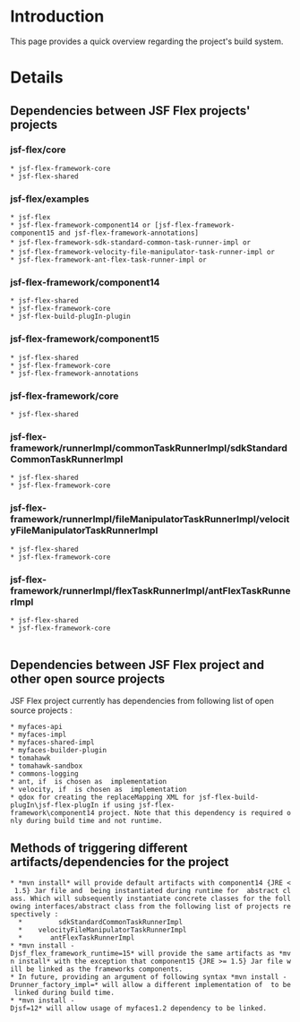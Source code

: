 = Introduction =

This page provides a quick overview regarding the project's build system.


= Details =

==Dependencies between JSF Flex projects' projects==
 
 
===jsf-flex/core===
 * jsf-flex-framework-core
 * jsf-flex-shared


===jsf-flex/examples===
 * jsf-flex
 * jsf-flex-framework-component14 or [jsf-flex-framework-component15 and jsf-flex-framework-annotations]
 * jsf-flex-framework-sdk-standard-common-task-runner-impl or <TO_BE_ADDED>
 * jsf-flex-framework-velocity-file-manipulator-task-runner-impl or <TO_BE_ADDED>
 * jsf-flex-framework-ant-flex-task-runner-impl or <TO_BE_ADDED>


===jsf-flex-framework/component14===
 * jsf-flex-shared
 * jsf-flex-framework-core
 * jsf-flex-build-plugIn-plugin


===jsf-flex-framework/component15===
 * jsf-flex-shared
 * jsf-flex-framework-core
 * jsf-flex-framework-annotations

===jsf-flex-framework/core===
 * jsf-flex-shared


===jsf-flex-framework/runnerImpl/commonTaskRunnerImpl/sdkStandardCommonTaskRunnerImpl===
 * jsf-flex-shared
 * jsf-flex-framework-core


===jsf-flex-framework/runnerImpl/fileManipulatorTaskRunnerImpl/velocityFileManipulatorTaskRunnerImpl===
 * jsf-flex-shared
 * jsf-flex-framework-core


===jsf-flex-framework/runnerImpl/flexTaskRunnerImpl/antFlexTaskRunnerImpl===
 * jsf-flex-shared
 * jsf-flex-framework-core
 
 
==Dependencies between JSF Flex project and other open source projects==
JSF Flex project currently has dependencies from following list of open source projects :
 * myfaces-api
 * myfaces-impl
 * myfaces-shared-impl
 * myfaces-builder-plugin
 * tomahawk
 * tomahawk-sandbox
 * commons-logging
 * ant, if {{{antFlexTaskRunnerImpl}}} is chosen as {{{flexTaskRunnerImpl}}} implementation
 * velocity, if {{{velocityFileManipulatorTaskRunnerImpl}}} is chosen as {{{fileManipulatorTaskRunnerImpl}}} implementation
 * qdox for creating the replaceMapping XML for jsf-flex-build-plugIn\jsf-flex-plugIn if using jsf-flex-framework\component14 project. Note that this dependency is required only during build time and not runtime.

==Methods of triggering different artifacts/dependencies for the project==
 * *mvn install* will provide default artifacts with component14 {JRE < 1.5} Jar file and {{{DefaultRunnerFactoryImpl}}} being instantiated during runtime for {{{_RunnerFactory}}} abstract class. Which will subsequently instantiate concrete classes for the following interfaces/abstract class from the following list of projects respectively :
   * {{{_CommonTaskRunner}}}		sdkStandardCommonTaskRunnerImpl
   * {{{_FileManipulatorTaskRunner}}}	velocityFileManipulatorTaskRunnerImpl
   * {{{_FlexTaskRunner}}}		antFlexTaskRunnerImpl
 * *mvn install -Djsf_flex_framework_runtime=15* will provide the same artifacts as *mvn install* with the exception that component15 {JRE >= 1.5} Jar file will be linked as the frameworks components.
 * In future, providing an argument of following syntax *mvn install -Drunner_factory_impl=<implementation_class>* will allow a different implementation of {{{_RunnerFactory}}} to be linked during build time.
 * *mvn install -Djsf=12* will allow usage of myfaces1.2 dependency to be linked.